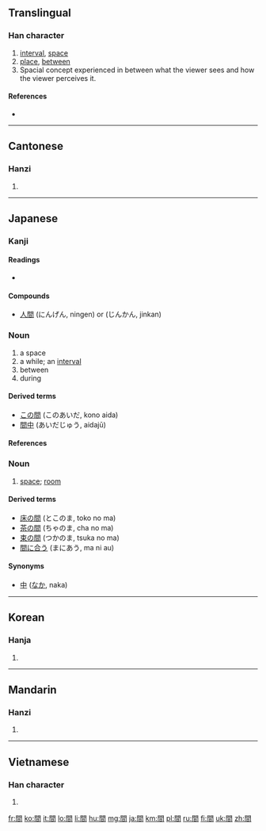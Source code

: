 {{also|间}}<!-- may be replaced by zh-forms -->
==Translingual==

===Han character===
{{Han char|rn=169|rad=門|as=04|sn=12|four=7760<sub>7</sub>|canj=日弓日 (ANA)}}

# [[interval]], [[space]]
# [[place]], [[between]]
# Spacial concept experienced in between what the viewer sees and how the viewer perceives it.

====References====
* {{Han ref|kx=1333.010|dkj=41249|dj=1839.010|hdz=74288.060|uh=9593|ud=38291|bh=B6A1|bd=46753}}

----

==Cantonese==

===Hanzi===
{{yue-hanzi|jyut=|y=gaan1|sim=间}}

# {{defn|Cantonese|sort=門04}}

----

==Japanese==

===Kanji===
{{ja-kanji|grade=2|rs=門04}}

====Readings====
* {{ja-readings|on=[[かん]] ([[kan]]), [[けん]] ([[ken]])|kun=[[あいだ]] ([[aida]]), [[ま]] ([[ma]]), [[あい]] ([[ai]])|nanori=[[ちか]] ([[chika]])}}

====Compounds====
* [[人間]] (にんげん, ningen) or (じんかん, jinkan)

===Noun===
{{ja-noun|k|hira=あいだ|rom=aida}}

# a space
# a while; an [[interval]]
# between
# during

====Derived terms====
* [[この間]] (このあいだ, kono aida)
* [[間中]] (あいだじゅう, aidajū)

====References====
{{ja-kref
|ku= 2054
|shift= 8ad4
|jis= 3456
|euc= B4D6
|freq= 33
|nelson= 4949
|newnelson= 6391
|halpern= 3323
|kld= 2094 
|heisig= 1620
|tuttle= 8e4.3
}}

===Noun===
{{ja-noun|k|hira=ま|rom=ma}}

# [[space]]; [[room]]

====Derived terms====
* [[床の間]] (とこのま, toko no ma)
* [[茶の間]] (ちゃのま, cha no ma)
* [[束の間]] (つかのま, tsuka no ma)
* [[間に合う]] (まにあう, ma ni au)

====Synonyms====
* [[中]] ([[なか]], naka)

----

==Korean==

===Hanja===
{{ko-hanja|hangeul=간|rv=gan|mr=kan|y=kan|eumhun=사이|ehrv=sai|ehmr=sai}}

# {{defn|Korean|sort=門04}}

----

==Mandarin==

===Hanzi===
{{cmn-hanzi|sim=间|pin=[[jiān]] ([[jian1]]), [[jiǎn]] ([[jian3]]), [[jiàn]] ([[jian4]])|wg=chien<sup>1</sup>, chien<sup>3</sup>, chien<sup>4</sup>}}

# {{defn|Mandarin|sort=門04}}

----

==Vietnamese==

===Han character===
{{vi-hantu|[[gian]], [[dán]], [[gián]]|rs=門04}}

# {{defn|Vietnamese|sort=門04}}

[[fr:間]]
[[ko:間]]
[[it:間]]
[[lo:間]]
[[li:間]]
[[hu:間]]
[[mg:間]]
[[ja:間]]
[[km:間]]
[[pl:間]]
[[ru:間]]
[[fi:間]]
[[uk:間]]
[[zh:間]]